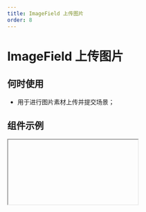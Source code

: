 ```yaml
---
title: ImageField 上传图片
order: 8
---
```


# ImageField 上传图片

## 何时使用

- 用于进行图片素材上传并提交场景；

## 组件示例


<Iframe url="https://www.aliwork.com/developer/image-field-v2?isRenderNav=false" />

## 组件属性


<AttrTable
  category="form"
  dataSource={[
    {
      code: 'value',
      type: 'array',
      default: `-`,
      desc: '默认值',
    },
    {
      code: 'type',
      type: `'normal' | 'drag' | 'card'`,
      default: `'normal'`,
      desc: '设置上传类型，仅 PC 端有效',
    },
    {
      code: 'normalListType',
      type: `'text' | 'image'`,
      default: `'image'`,
      desc: '设置列表样式',
    },
    {
      code: 'buttonText',
      type: 'string',
      default: `'上传文件'`,
      desc: '设置按钮内容，仅 PC 端有效',
    },
    {
      code: 'customUploadPane',
      type: '() => ReactNode',
      default: '-',
      desc: '定制面板',
    },
    {
      code: 'buttonSize',
      type: `'small' | 'medium' | 'large'`,
      default: `'medium'`,
      desc: '上传按钮尺寸',
    },
    {
      code: 'buttonType',
      type: `'primary' | 'secondary' | 'normal'`,
      default: `'primary'`,
      desc: '上传按钮类型',
    },
    {
      code: 'onlyCameraUpload',
      type: 'boolean',
      default: 'false',
      desc: '仅允许拍照上传，该功能目前仅支持钉钉手机端，开启后「非钉钉手机端」会自动禁用上传功能。',
    },
    {
      code: 'multiple',
      type: 'boolean',
      default: 'true',
      desc: '是否支持上传多个图片',
    },
    {
      code: 'timeout',
      type: 'number',
      default: '0',
      desc: '设置上传超时，单位 ms',
    },
    {
      code: 'name',
      type: 'string',
      default: `-`,
      desc: '上传时发送给服务端的 name',
    },
    {
      code: 'data',
      type: 'object',
      default: `{}`,
      desc: '设置上传可附带的额外参数',
    },
    {
      code: 'beforeUpload',
      type: '(file: object, options: object) => void',
      default: `-`,
      desc: '上传前处理事件',
    },
    {
      code: 'formatter',
      type: '(response: any) => any',
      default: `-`,
      desc: '数据处理事件',
    },
    {
      code: 'limit',
      type: 'number',
      default: '9',
      desc: '设置最大上传文件个数',
    },
    {
      code: 'maxFileSize',
      type: 'number',
      default: '50',
      desc: '设置单文件最大上传大小(MB)',
    },
    {
      code: 'withCredentials',
      type: 'boolean',
      default: 'false',
      desc: '设置是否允许请求携带 cookie',
    },
    {
      code: 'autoUpload',
      type: 'boolean',
      default: 'true',
      desc: "是否自动上传，关闭后，需要手动调用 this.$('fieldId').startUpload() 开始上传",
    },
    {
      code: 'accept',
      type: 'string',
      default: `'image/*'`,
      desc: '设置上传图片类型(多个以英文逗号,分隔)',
    },
    {
      code: 'onChange',
      type: '({ value: object }) => void',
      default: `-`,
      desc: '组件值发生改变事件',
    },
    {
      code: 'onProgress',
      type: '() => void',
      default: `-`,
      desc: '组件上传中事件',
    },
    {
      code: 'onSuccess',
      type: '(file: object, value: array) => void',
      default: `-`,
      desc: '组件值上传成功事件',
    },
    {
      code: 'onError',
      type: '(file: object, value: array) => void',
      default: '',
      desc: '组件值上传失败事件',
    },
    {
      code: 'onSelect',
      type: '(file: object) => void',
      default: `-`,
      desc: '组件值选择的事件',
    },
    {
      code: 'onRemove',
      type: '(file: object) => void',
      default: `-`,
      desc: '组件值点击移除的事件',
    },
    {
      code: 'onCancel',
      type: '() => void',
      default: `-`,
      desc: '组件值点击取消上传的事件',
    },
    {
      code: 'onDragOver',
      type: '() => void',
      default: `-`,
      desc: '组件值拖拽经过的事件',
    },
    {
      code: 'onDragLeave',
      type: '() => void',
      default: `-`,
      desc: '组件值拖拽离开的事件',
    },
    {
      code: 'onDrop',
      type: '() => void',
      default: `-`,
      desc: '组件值拖拽完成的事件',
    },
  ]}
/>
